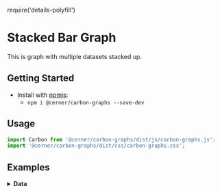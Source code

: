 
require('details-polyfill')

# Stacked Bar Graph
This is graph with multiple datasets stacked up.

## Getting Started

- Install with [npmjs](https://www.npmjs.com):
  - `npm i @cerner/carbon-graphs --save-dev`

## Usage
```jsx
import Carbon from '@cerner/carbon-graphs/dist/js/carbon-graphs.js';
import '@cerner/carbon-graphs/dist/css/carbon-graphs.css';
```
## Examples
<BarGraph />

<details>
<summary style={{fontSize: 24 }}>
<b>Data</b>
</summary>

### Graph Config object
<GraphConfig />

### Data objects

#### Dataset 1
<DataObject1 />

#### Dataset 2
<DataObject2 />

#### Dataset 3
<DataObject3 />

</details>